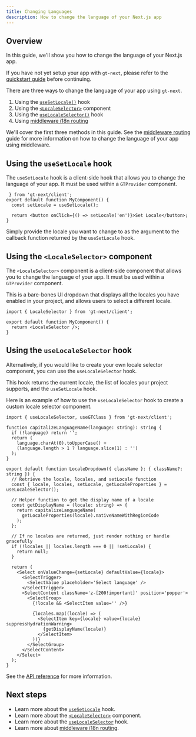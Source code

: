 ```yaml
---
title: Changing Languages
description: How to change the language of your Next.js app
---
```


## Overview

In this guide, we'll show you how to change the language of your Next.js app.

If you have not yet setup your app with `gt-next`, please refer to the [quickstart guide](/docs/next) before continuing.

There are three ways to change the language of your app using `gt-next`.

1. Using the [`useSetLocale()`](/docs/next/api/helpers/useSetLocale) hook
2. Using the [`<LocaleSelector>`](/docs/next/api/components/localeSelector) component
3. Using the [`useLocaleSelector()`](/docs/next/api/helpers/useLocaleSelector) hook
4. Using [middleware i18n routing](/docs/next/guides/middleware)

We'll cover the first three methods in this guide. See the [middleware routing](/docs/next/guides/middleware) guide for more information on how to change the language of your app using middleware.

## Using the `useSetLocale` hook

The `useSetLocale` hook is a client-side hook that allows you to change the language of your app. It must be used within a `GTProvider` component.

```tsx
 } from 'gt-next/client';
export default function MyComponent() {
  const setLocale = useSetLocale();

  return <button onClick={() => setLocale('en')}>Set Locale</button>;
}
```

Simply provide the locale you want to change to as the argument to the callback function returned by the `useSetLocale` hook.

## Using the `<LocaleSelector>` component

The `<LocaleSelector>` component is a client-side component that allows you to change the language of your app. It must be used within a `GTProvider` component.

This is a bare-bones UI dropdown that displays all the locales you have enabled in your project, and allows users to select a different locale.

```tsx
import { LocaleSelector } from 'gt-next/client';

export default function MyComponent() {
  return <LocaleSelector />;
}
```

## Using the `useLocaleSelector` hook

Alternatively, if you would like to create your own locale selector component, you can use the `useLocaleSelector` hook.

This hook returns the current locale, the list of locales your project supports, and the `useSetLocale` hook.

Here is an example of how to use the `useLocaleSelector` hook to create a custom locale selector component.

```tsx copy
import { useLocaleSelector, useGTClass } from 'gt-next/client';

function capitalizeLanguageName(language: string): string {
  if (!language) return '';
  return (
    language.charAt(0).toUpperCase() +
    (language.length > 1 ? language.slice(1) : '')
  );
}

export default function LocaleDropdown({ className }: { className?: string }) {
  // Retrieve the locale, locales, and setLocale function
  const { locale, locales, setLocale, getLocaleProperties } = useLocaleSelector();

  // Helper function to get the display name of a locale
  const getDisplayName = (locale: string) => {
    return capitalizeLanguageName(
      getLocaleProperties(locale).nativeNameWithRegionCode
    );
  };

  // If no locales are returned, just render nothing or handle gracefully
  if (!locales || locales.length === 0 || !setLocale) {
    return null;
  }

  return (
    <Select onValueChange={setLocale} defaultValue={locale}>
      <SelectTrigger>
        <SelectValue placeholder='Select language' />
      </SelectTrigger>
      <SelectContent className='z-[200!important]' position='popper'>
        <SelectGroup>
          {!locale && <SelectItem value='' />}

          {locales.map((locale) => (
            <SelectItem key={locale} value={locale} suppressHydrationWarning>
              {getDisplayName(locale)}
            </SelectItem>
          ))}
        </SelectGroup>
      </SelectContent>
    </Select>
  );
}
```

See the [API reference](/docs/next/api/helpers/useLocaleSelector) for more information.

## Next steps

- Learn more about the [`useSetLocale`](/docs/next/api/helpers/useSetLocale) hook.
- Learn more about the [`<LocaleSelector>`](/docs/next/api/components/localeSelector) component.
- Learn more about the [`useLocaleSelector`](/docs/next/api/helpers/useLocaleSelector) hook.
- Learn more about [middleware i18n routing](/docs/next/guides/middleware).